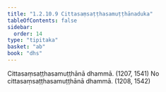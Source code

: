 ```yaml
---
title: "1.2.10.9 Cittasaṃsaṭṭhasamuṭṭhānaduka"
tableOfContents: false
sidebar:
  order: 14
type: "tipitaka"
basket: "ab"
book: "dhs"
---
```



<DynamicBreadcrumb />

<Division number="85" book="dhs">

<Paragraph number="202" book="dhs">
Cittasaṃsaṭṭhasamuṭṭhānā dhammā. (<Emphasis>1207, 1541</Emphasis>)
</Paragraph>

<Paragraph number="203" book="dhs">
No cittasaṃsaṭṭhasamuṭṭhānā dhammā. (<Emphasis>1208, 1542</Emphasis>)
</Paragraph>
</Division>